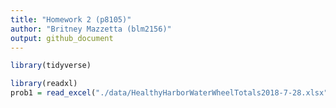 ```yaml
---
title: "Homework 2 (p8105)"
author: "Britney Mazzetta (blm2156)"
output: github_document
---
```



```r
library(tidyverse)

library(readxl)
prob1 = read_excel("./data/HealthyHarborWaterWheelTotals2018-7-28.xlsx")
```